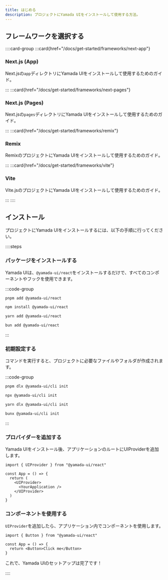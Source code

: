 ```yaml
---
title: はじめる
description: プロジェクトにYamada UIをインストールして使用する方法。
---
```


## フレームワークを選択する

::::card-group
:::card{href="/docs/get-started/frameworks/next-app"}

### Next.js (App)

Next.jsの`app`ディレクトリにYamada UIをインストールして使用するためのガイド。

:::
:::card{href="/docs/get-started/frameworks/next-pages"}

### Next.js (Pages)

Next.jsの`pages`ディレクトリにYamada UIをインストールして使用するためのガイド。

:::
:::card{href="/docs/get-started/frameworks/remix"}

### Remix

RemixのプロジェクトにYamada UIをインストールして使用するためのガイド。

:::
:::card{href="/docs/get-started/frameworks/vite"}

### Vite

Vite.jsのプロジェクトにYamada UIをインストールして使用するためのガイド。

:::
::::

## インストール

プロジェクトにYamada UIをインストールするには、以下の手順に行ってください。

::::steps

### パッケージをインストールする

Yamada UIは、`@yamada-ui/react`をインストールするだけで、すべてのコンポーネントやフックを使用できます。

:::code-group

```bash [pnpm]
pnpm add @yamada-ui/react
```

```bash [npm]
npm install @yamada-ui/react
```

```bash [yarn]
yarn add @yamada-ui/react
```

```bash [bun]
bun add @yamada-ui/react
```

:::

### 初期設定する

コマンドを実行すると、プロジェクトに必要なファイルやフォルダが作成されます。

:::code-group

```bash [pnpm]
pnpm dlx @yamada-ui/cli init
```

```bash [npm]
npx @yamada-ui/cli init
```

```bash [yarn]
yarn dlx @yamada-ui/cli init
```

```bash [bun]
bunx @yamada-ui/cli init
```

:::

### プロバイダーを追加する

Yamada UIをインストール後、アプリケーションのルートにUIProviderを追加します。

```tsx
import { UIProvider } from "@yamada-ui/react"

const App = () => {
  return (
    <UIProvider>
      <YourApplication />
    </UIProvider>
  )
}
```

### コンポーネントを使用する

`UIProvider`を追加したら、アプリケーション内でコンポーネントを使用します。

```tsx
import { Button } from "@yamada-ui/react"

const App = () => {
  return <Button>Click me</Button>
}
```

これで、Yamada UIのセットアップは完了です！

::::
